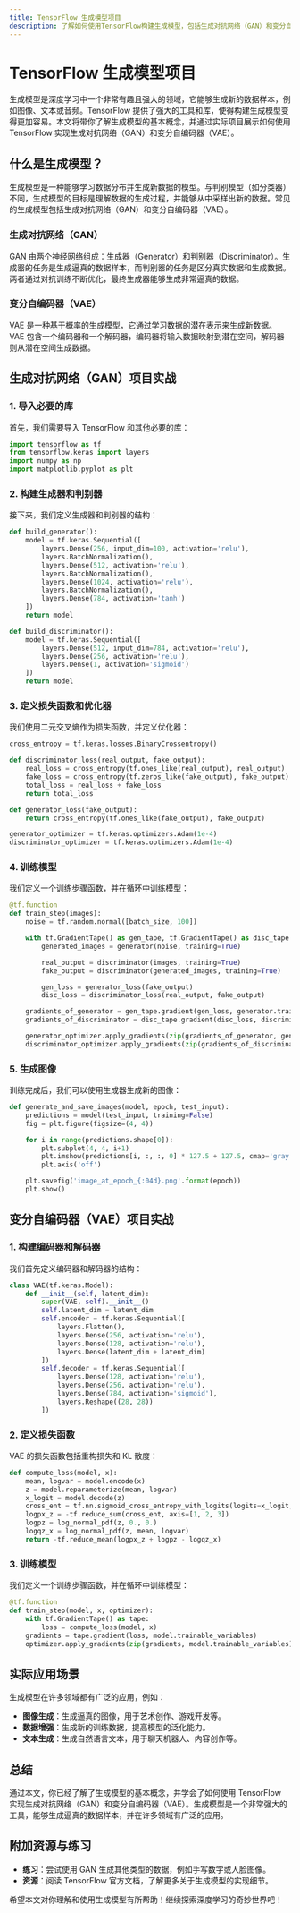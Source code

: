 ```yaml
---
title: TensorFlow 生成模型项目
description: 了解如何使用TensorFlow构建生成模型，包括生成对抗网络（GAN）和变分自编码器（VAE），并通过实际案例掌握其应用。
---
```


# TensorFlow 生成模型项目

生成模型是深度学习中一个非常有趣且强大的领域，它能够生成新的数据样本，例如图像、文本或音频。TensorFlow 提供了强大的工具和库，使得构建生成模型变得更加容易。本文将带你了解生成模型的基本概念，并通过实际项目展示如何使用 TensorFlow 实现生成对抗网络（GAN）和变分自编码器（VAE）。

## 什么是生成模型？

生成模型是一种能够学习数据分布并生成新数据的模型。与判别模型（如分类器）不同，生成模型的目标是理解数据的生成过程，并能够从中采样出新的数据。常见的生成模型包括生成对抗网络（GAN）和变分自编码器（VAE）。

### 生成对抗网络（GAN）

GAN 由两个神经网络组成：生成器（Generator）和判别器（Discriminator）。生成器的任务是生成逼真的数据样本，而判别器的任务是区分真实数据和生成数据。两者通过对抗训练不断优化，最终生成器能够生成非常逼真的数据。

### 变分自编码器（VAE）

VAE 是一种基于概率的生成模型，它通过学习数据的潜在表示来生成新数据。VAE 包含一个编码器和一个解码器，编码器将输入数据映射到潜在空间，解码器则从潜在空间生成数据。

## 生成对抗网络（GAN）项目实战

### 1. 导入必要的库

首先，我们需要导入 TensorFlow 和其他必要的库：

```python
import tensorflow as tf
from tensorflow.keras import layers
import numpy as np
import matplotlib.pyplot as plt
```

### 2. 构建生成器和判别器

接下来，我们定义生成器和判别器的结构：

```python
def build_generator():
    model = tf.keras.Sequential([
        layers.Dense(256, input_dim=100, activation='relu'),
        layers.BatchNormalization(),
        layers.Dense(512, activation='relu'),
        layers.BatchNormalization(),
        layers.Dense(1024, activation='relu'),
        layers.BatchNormalization(),
        layers.Dense(784, activation='tanh')
    ])
    return model

def build_discriminator():
    model = tf.keras.Sequential([
        layers.Dense(512, input_dim=784, activation='relu'),
        layers.Dense(256, activation='relu'),
        layers.Dense(1, activation='sigmoid')
    ])
    return model
```

### 3. 定义损失函数和优化器

我们使用二元交叉熵作为损失函数，并定义优化器：

```python
cross_entropy = tf.keras.losses.BinaryCrossentropy()

def discriminator_loss(real_output, fake_output):
    real_loss = cross_entropy(tf.ones_like(real_output), real_output)
    fake_loss = cross_entropy(tf.zeros_like(fake_output), fake_output)
    total_loss = real_loss + fake_loss
    return total_loss

def generator_loss(fake_output):
    return cross_entropy(tf.ones_like(fake_output), fake_output)

generator_optimizer = tf.keras.optimizers.Adam(1e-4)
discriminator_optimizer = tf.keras.optimizers.Adam(1e-4)
```

### 4. 训练模型

我们定义一个训练步骤函数，并在循环中训练模型：

```python
@tf.function
def train_step(images):
    noise = tf.random.normal([batch_size, 100])

    with tf.GradientTape() as gen_tape, tf.GradientTape() as disc_tape:
        generated_images = generator(noise, training=True)

        real_output = discriminator(images, training=True)
        fake_output = discriminator(generated_images, training=True)

        gen_loss = generator_loss(fake_output)
        disc_loss = discriminator_loss(real_output, fake_output)

    gradients_of_generator = gen_tape.gradient(gen_loss, generator.trainable_variables)
    gradients_of_discriminator = disc_tape.gradient(disc_loss, discriminator.trainable_variables)

    generator_optimizer.apply_gradients(zip(gradients_of_generator, generator.trainable_variables))
    discriminator_optimizer.apply_gradients(zip(gradients_of_discriminator, discriminator.trainable_variables))
```

### 5. 生成图像

训练完成后，我们可以使用生成器生成新的图像：

```python
def generate_and_save_images(model, epoch, test_input):
    predictions = model(test_input, training=False)
    fig = plt.figure(figsize=(4, 4))

    for i in range(predictions.shape[0]):
        plt.subplot(4, 4, i+1)
        plt.imshow(predictions[i, :, :, 0] * 127.5 + 127.5, cmap='gray')
        plt.axis('off')

    plt.savefig('image_at_epoch_{:04d}.png'.format(epoch))
    plt.show()
```

## 变分自编码器（VAE）项目实战

### 1. 构建编码器和解码器

我们首先定义编码器和解码器的结构：

```python
class VAE(tf.keras.Model):
    def __init__(self, latent_dim):
        super(VAE, self).__init__()
        self.latent_dim = latent_dim
        self.encoder = tf.keras.Sequential([
            layers.Flatten(),
            layers.Dense(256, activation='relu'),
            layers.Dense(128, activation='relu'),
            layers.Dense(latent_dim + latent_dim)
        ])
        self.decoder = tf.keras.Sequential([
            layers.Dense(128, activation='relu'),
            layers.Dense(256, activation='relu'),
            layers.Dense(784, activation='sigmoid'),
            layers.Reshape((28, 28))
        ])
```

### 2. 定义损失函数

VAE 的损失函数包括重构损失和 KL 散度：

```python
def compute_loss(model, x):
    mean, logvar = model.encode(x)
    z = model.reparameterize(mean, logvar)
    x_logit = model.decode(z)
    cross_ent = tf.nn.sigmoid_cross_entropy_with_logits(logits=x_logit, labels=x)
    logpx_z = -tf.reduce_sum(cross_ent, axis=[1, 2, 3])
    logpz = log_normal_pdf(z, 0., 0.)
    logqz_x = log_normal_pdf(z, mean, logvar)
    return -tf.reduce_mean(logpx_z + logpz - logqz_x)
```

### 3. 训练模型

我们定义一个训练步骤函数，并在循环中训练模型：

```python
@tf.function
def train_step(model, x, optimizer):
    with tf.GradientTape() as tape:
        loss = compute_loss(model, x)
    gradients = tape.gradient(loss, model.trainable_variables)
    optimizer.apply_gradients(zip(gradients, model.trainable_variables))
```

## 实际应用场景

生成模型在许多领域都有广泛的应用，例如：

- **图像生成**：生成逼真的图像，用于艺术创作、游戏开发等。
- **数据增强**：生成新的训练数据，提高模型的泛化能力。
- **文本生成**：生成自然语言文本，用于聊天机器人、内容创作等。

## 总结

通过本文，你已经了解了生成模型的基本概念，并学会了如何使用 TensorFlow 实现生成对抗网络（GAN）和变分自编码器（VAE）。生成模型是一个非常强大的工具，能够生成逼真的数据样本，并在许多领域有广泛的应用。

## 附加资源与练习

- **练习**：尝试使用 GAN 生成其他类型的数据，例如手写数字或人脸图像。
- **资源**：阅读 TensorFlow 官方文档，了解更多关于生成模型的实现细节。

希望本文对你理解和使用生成模型有所帮助！继续探索深度学习的奇妙世界吧！